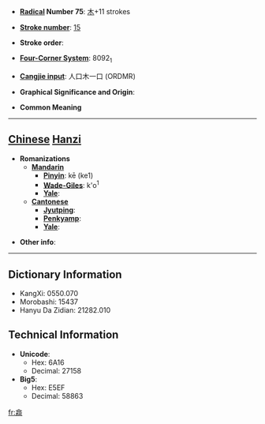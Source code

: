 * '''[[Wiktionary:Chinese radical index| Radical]] Number 75''': [[Wiktionary:Chinese radical index 木|木]]+11 strokes

* '''[[Wiktionary:Chinese total strokes index|Stroke number]]''': [[Wiktionary:Chinese total strokes index 15|15]]

* '''Stroke order''': 

* '''[[Wiktionary:Chinese four corner index|Four-Corner System]]''': 8092<sub>1</sub>

* '''[[Wiktionary:Chinese Cangjie index|Cangjie input]]''': 人口木一口 (ORDMR)

* '''Graphical Significance and Origin''': 

* '''Common Meaning'''

----

== [[Chinese]] [[Hanzi]] ==

* '''Romanizations'''
** '''[[Mandarin]]'''
*** '''[[Pinyin]]''': kē (ke1)
*** '''[[Wade-Giles]]''': k'o<sup>1</sup>
*** '''[[Yale]]''': 
** '''[[Cantonese]]'''
*** '''[[Jyutping]]''':
*** '''[[Penkyamp]]''': 
*** '''[[Yale]]''': 

* '''Other info''': 

----

== Dictionary Information ==

* KangXi: 0550.070
* Morobashi: 15437
* Hanyu Da Zidian: 21282.010

== Technical Information ==

* '''Unicode''':
** Hex: 6A16
** Decimal: 27158
* '''Big5''':
** Hex: E5EF
** Decimal: 58863

[[fr:樖]]